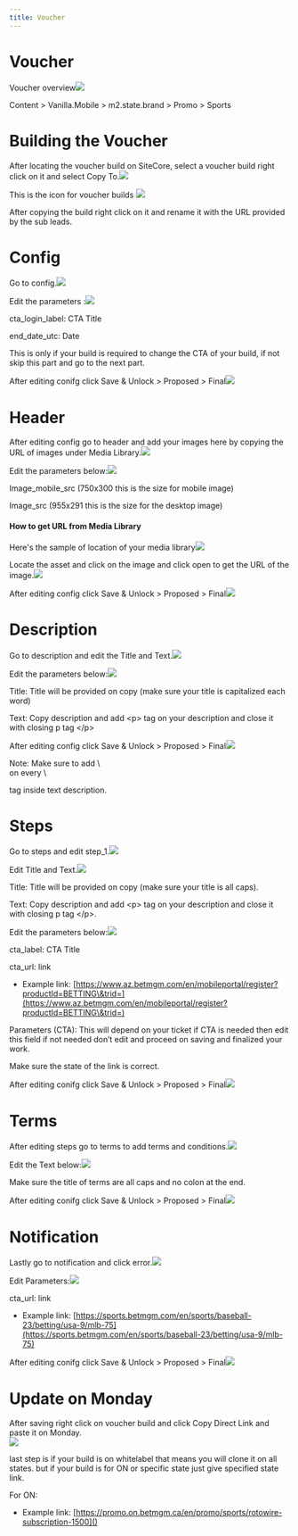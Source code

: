 ```yaml
---
title: Voucher
---
```


# Voucher

Voucher overview![](https://res.cloudinary.com/dlfu36fiw/image/upload/v1712303927/builds/voucher/Voucher_i24hzp.jpg)

<Admonition type="note" title="SiteCore Path">
  Content > Vanilla.Mobile > m2.state.brand > Promo > Sports
</Admonition>

# Building the Voucher

After locating the voucher build on SiteCore, select a voucher build right click on it and select Copy To.![](https://res.cloudinary.com/dlfu36fiw/image/upload/v1712820594/builds/voucher/Copy_bpgcit.jpg)

<Admonition type="note" title="Note">
  This is the icon for voucher builds <img src="https://res.cloudinary.com/dlfu36fiw/image/upload/v1712304296/builds/voucher/icon_xgza6r.jpg" className="inline m-0" />
</Admonition>

After copying the build right click on it and rename it with the URL provided by the sub leads.

# Config

Go to config.![](https://res.cloudinary.com/dlfu36fiw/image/upload/v1712892708/builds/voucher/Screenshot_2024-04-12_113048_m1igor.jpg)

Edit the parameters :![](https://res.cloudinary.com/dlfu36fiw/image/upload/v1712892823/builds/voucher/config_vofwtc.jpg)

cta\_login\_label: CTA Title

end\_date\_utc: Date

<Admonition type="note" title="Note">
  This is only if your build is required to change the CTA of your build, if not skip this part and go to the next part.
</Admonition>

After editing conifg click Save & Unlock > Proposed > Final![](https://res.cloudinary.com/dlfu36fiw/image/upload/v1712821485/builds/voucher/Save_qukzsd.jpg)

# Header

After editing config go to header and add your images here by copying the URL of images under Media Library.![](https://res.cloudinary.com/dlfu36fiw/image/upload/v1712821631/builds/voucher/header_sar1sx.jpg)

Edit the parameters below:![](https://res.cloudinary.com/dlfu36fiw/image/upload/v1712822163/builds/voucher/Header_parameter_joae76.jpg)

Image\_mobile\_src (750x300 this is the size for mobile image)

Image\_src (955x291 this is the size for the desktop image)

#### How to get URL from Media Library

Here's the sample of location of your media library![](https://res.cloudinary.com/dlfu36fiw/image/upload/v1712821812/builds/voucher/Media_Library_glefjt.jpg)

Locate the asset and click on the image and click open to get the URL of the image.![](https://res.cloudinary.com/dlfu36fiw/image/upload/v1712821815/builds/voucher/Sample_image_ehr6bz.jpg)

After editing config click Save & Unlock > Proposed > Final![](https://res.cloudinary.com/dlfu36fiw/image/upload/v1712821485/builds/voucher/Save_qukzsd.jpg)

# Description

Go to description and edit the Title and Text.![](https://res.cloudinary.com/dlfu36fiw/image/upload/v1712822344/builds/voucher/Description_i041l9.jpg)

Edit the parameters below:![](https://res.cloudinary.com/dlfu36fiw/image/upload/v1712822440/builds/voucher/Des_para_pks6fl.jpg)

Title: Title will be provided on copy (make sure your title is capitalized each word)

Text: Copy description and add \<p> tag on your description and close it with closing p tag \</p>

After editing config click Save & Unlock > Proposed > Final![](https://res.cloudinary.com/dlfu36fiw/image/upload/v1712821485/builds/voucher/Save_qukzsd.jpg)

<Admonition type="note" title="Note">
  Note: Make sure to add \<br> on every \<p> tag inside text description.
</Admonition>

# Steps

Go to steps and edit step\_1.![](https://res.cloudinary.com/dlfu36fiw/image/upload/v1712891783/builds/voucher/Steps_roila3.jpg)

Edit Title and Text.![](https://res.cloudinary.com/dlfu36fiw/image/upload/v1712891837/builds/voucher/steps_par_znb2rq.jpg)

Title: Title will be provided on copy (make sure your title is all caps).

Text: Copy description and add \<p> tag on your description and close it with closing p tag \</p>.

Edit the parameters below:![](https://res.cloudinary.com/dlfu36fiw/image/upload/v1712891868/builds/voucher/steps_par_j0et0e.jpg)

cta\_label: CTA Title

cta\_url: link

* Example link: [https://www.az.betmgm.com/en/mobileportal/register?productId=BETTING\&trid=](https://www.az.betmgm.com/en/mobileportal/register?productId=BETTING\&trid=)

Parameters (CTA): This will depend on your ticket if CTA is needed then edit this field if not needed don’t edit and proceed on saving and finalized your work.

<Admonition type="note" title="Note">
  Make sure the state of the link is correct.
</Admonition>

After editing conifg click Save & Unlock > Proposed > Final![](https://res.cloudinary.com/dlfu36fiw/image/upload/v1712821485/builds/voucher/Save_qukzsd.jpg)

# Terms

After editing steps go to terms to add terms and conditions.![](https://res.cloudinary.com/dlfu36fiw/image/upload/v1712892976/builds/voucher/terms_tsyrn2.jpg)

Edit the Text below:![](https://res.cloudinary.com/dlfu36fiw/image/upload/v1712892973/builds/voucher/terms_title_text_mikynl.jpg)

<Admonition type="note" title="Note">
  Make sure the title of terms are all caps and no colon at the end.
</Admonition>

After editing conifg click Save & Unlock > Proposed > Final![](https://res.cloudinary.com/dlfu36fiw/image/upload/v1712821485/builds/voucher/Save_qukzsd.jpg)

# Notification

Lastly go to notification and click error.![](https://res.cloudinary.com/dlfu36fiw/image/upload/v1714445890/builds/voucher/error_v8nagh.jpg)

Edit Parameters:![](https://res.cloudinary.com/dlfu36fiw/image/upload/v1714445976/builds/voucher/error_2_vkc4ys.jpg)

cta\_url: link

* Example link: [https://sports.betmgm.com/en/sports/baseball-23/betting/usa-9/mlb-75](https://sports.betmgm.com/en/sports/baseball-23/betting/usa-9/mlb-75)

After editing conifg click Save & Unlock > Proposed > Final![](https://res.cloudinary.com/dlfu36fiw/image/upload/v1712821485/builds/voucher/Save_qukzsd.jpg)

# Update on Monday

After saving right click on voucher build and click Copy Direct Link and paste it on Monday.\
![](https://res.cloudinary.com/dlfu36fiw/image/upload/v1714446352/builds/voucher/copy_link_axddeg.jpg)

last step is if your build is on whitelabel that means you will clone it on all states. but if your build is for ON or specific state just give specified state link.

For ON:

* Example link: [https://promo.on.betmgm.ca/en/promo/sports/rotowire-subscription-1500]()
